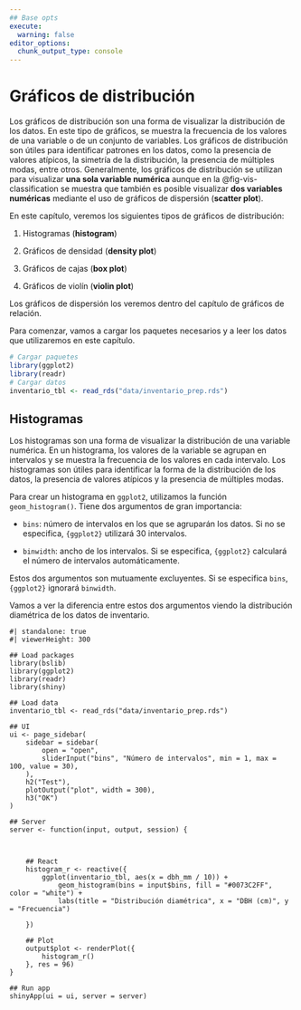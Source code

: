 ```yaml
---
## Base opts
execute: 
  warning: false
editor_options: 
  chunk_output_type: console
---
```


# Gráficos de distribución {#sec-plot-distribution}

Los gráficos de distribución son una forma de visualizar la distribución de los datos. En este tipo de gráficos, se muestra la frecuencia de los valores de una variable o de un conjunto de variables. Los gráficos de distribución son útiles para identificar patrones en los datos, como la presencia de valores atípicos, la simetría de la distribución, la presencia de múltiples modas, entre otros. Generalmente, los gráficos de distribución se utilizan para visualizar **una sola variable numérica** aunque en la @fig-vis-classification se muestra que también es posible visualizar **dos variables numéricas** mediante el uso de gráficos de dispersión (**scatter plot**).

En este capítulo, veremos los siguientes tipos de gráficos de distribución:

1. Histogramas (**histogram**)

2. Gráficos de densidad (**density plot**)

3. Gráficos de cajas (**box plot**)

4. Gráficos de violín (**violin plot**)

:::callout-info
Los gráficos de dispersión los veremos dentro del capítulo de gráficos de relación.
:::

Para comenzar, vamos a cargar los paquetes necesarios y a leer los datos que utilizaremos en este capítulo. 

```r
# Cargar paquetes
library(ggplot2)
library(readr)
# Cargar datos
inventario_tbl <- read_rds("data/inventario_prep.rds")
```


## Histogramas

Los histogramas son una forma de visualizar la distribución de una variable numérica. En un histograma, los valores de la variable se agrupan en intervalos y se muestra la frecuencia de los valores en cada intervalo. Los histogramas son útiles para identificar la forma de la distribución de los datos, la presencia de valores atípicos y la presencia de múltiples modas.

Para crear un histograma en `ggplot2`, utilizamos la función `geom_histogram()`. Tiene dos argumentos de gran importancia:

- `bins`: número de intervalos en los que se agruparán los datos. Si no se especifica, `{ggplot2}` utilizará 30 intervalos.

- `binwidth`: ancho de los intervalos. Si se especifica, `{ggplot2}` calculará el número de intervalos automáticamente.

:::callout-note
Estos dos argumentos son mutuamente excluyentes. Si se especifica `bins`, `{ggplot2}` ignorará `binwidth`.
:::

Vamos a ver la diferencia entre estos dos argumentos viendo la distribución diamétrica de los datos de inventario.

```shinylive-r
#| standalone: true
#| viewerHeight: 300

## Load packages
library(bslib)
library(ggplot2)
library(readr)
library(shiny)

## Load data
inventario_tbl <- read_rds("data/inventario_prep.rds")

## UI
ui <- page_sidebar(
    sidebar = sidebar(
        open = "open",
        sliderInput("bins", "Número de intervalos", min = 1, max = 100, value = 30),
    ),
    h2("Test"),
    plotOutput("plot", width = 300),
    h3("OK")
)

## Server
server <- function(input, output, session) {

    
    
    ## React
    histogram_r <- reactive({
        ggplot(inventario_tbl, aes(x = dbh_mm / 10)) +
            geom_histogram(bins = input$bins, fill = "#0073C2FF", color = "white") +
            labs(title = "Distribución diamétrica", x = "DBH (cm)", y = "Frecuencia")
    
    })

    ## Plot
    output$plot <- renderPlot({
        histogram_r()
    }, res = 96)
}

## Run app
shinyApp(ui = ui, server = server)
```














